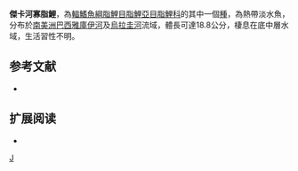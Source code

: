 {{Speciesbox 
| taxon = Oligosarcus jacuiensis
| status = NE
| status_system = IUCN3.1
| authority =  [[Menezes|Menezes]] & [[Ribeiro|Ribeiro]], 2010
| synonyms = 
}}
'''傑卡河寡脂鯉'''，為[[輻鰭魚綱|輻鰭魚綱]][[脂鯉目|脂鯉目]][[脂鯉亞目|脂鯉亞目]][[脂鯉科|脂鯉科]]的其中一個[[種|種]]，為熱帶淡水魚，分布於[[南美洲|南美洲]][[巴西|巴西]][[雅庫伊河|雅庫伊河]]及[[烏拉圭河|烏拉圭河]]流域，體長可達18.8公分，棲息在底中層水域，生活習性不明。

==参考文献==
{{refbegin}}
*{{FishBase_species|genus=Oligosarcus|species=jacuiensis|year=2013|month=12}}
{{refend}}

== 扩展阅读 ==
{{refbegin}}
*{{wikispecies-inline|Oligosarcus jacuiensis|傑卡河寡脂鯉}}
{{refend}}
{{Taxonbar|from=Q6414405}}

[[Category:寡脂鯉屬|J]]


{{魚類小作品}}
